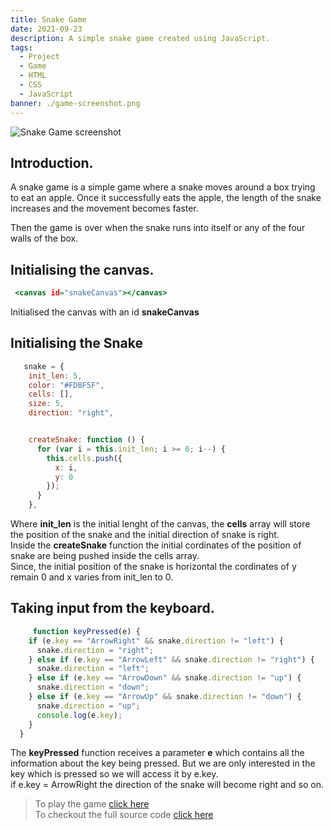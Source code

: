 ```yaml
---
title: Snake Game
date: 2021-09-23
description: A simple snake game created using JavaScript.
tags:
  - Project
  - Game
  - HTML
  - CSS
  - JavaScript
banner: ./game-screenshot.png
---
```


![Snake Game screenshot](./game-screenshot.png)

## Introduction.

A snake game is a simple game where a snake moves around a box trying to eat an apple. Once it successfully eats the apple, the length of the snake increases and the movement becomes faster.

Then the game is over when the snake runs into itself or any of the four walls of the box.

## Initialising the canvas.

```html:title=./index.html
 <canvas id="snakeCanvas"></canvas>


```

Initialised the canvas with an id **snakeCanvas**

## Initialising the Snake

```js:title=./js/main.js
   snake = {
    init_len: 5,
    color: "#FDBF5F",
    cells: [],
    size: 5,
    direction: "right",


    createSnake: function () {
      for (var i = this.init_len; i >= 0; i--) {
        this.cells.push({
          x: i,
          y: 0
        });
      }
    },

```

Where **init_len** is the initial lenght of the canvas, the **cells** array will store the position of the snake and the initial direction of snake is right.  
Inside the **createSnake** function the initial cordinates of the position of snake are being pushed inside the cells array.  
Since, the initial position of the snake is horizontal the cordinates of y remain 0 and x varies from init_len to 0.

## Taking input from the keyboard.

```js:title=./js/main.js
     function keyPressed(e) {
    if (e.key == "ArrowRight" && snake.direction != "left") {
      snake.direction = "right";
    } else if (e.key == "ArrowLeft" && snake.direction != "right") {
      snake.direction = "left";
    } else if (e.key == "ArrowDown" && snake.direction != "up") {
      snake.direction = "down";
    } else if (e.key == "ArrowUp" && snake.direction != "down") {
      snake.direction = "up";
      console.log(e.key);
    }
  }

```

The **keyPressed** function receives a parameter **e** which contains all the information about the key being pressed.
But we are only interested in the key which is pressed so we will access it by e.key. <br />
if e.key = ArrowRight the direction of the snake will become right and so on.

> To play the game <a href="https://shivmsingh.github.io/snake-game/" target="_blank">click here</a>  
> To checkout the full source code <a href="https://github.com/shivmsingh/snake-game" target="_blank">click here</a>
